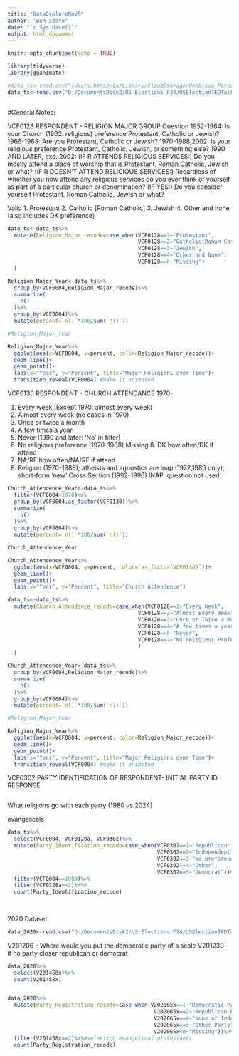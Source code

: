```yaml
---
title: "DataExploreNov5"
author: "Ben Szeto"
date: "`r Sys.Date()`"
output: html_document
---
```


```r
knitr::opts_chunk$set(echo = TRUE)
```

```r

library(tidyverse)
library(gganimate)


```

```r

#data_ts<-read.csv("/Users/benszeto/Library/CloudStorage/OneDrive-Personal/Documents/US Elections/anes_timeseries_cdf_csv_20220916/anes_timeseries_cdf_csv_20220916.csv") #windows
data_ts<-read.csv("D:/DocumentsDisk2/US Elections F24/USElectionTEDTalk/anes_timeseries_cdf_csv_20220916/anes_timeseries_cdf_csv_20220916.csv")



```

#General Notes:

VCF0128 RESPONDENT - RELIGION MAJOR GROUP
Question 1952-1964: Is your Church (1962: religious) preference Protestant,
Catholic or Jewish?
1966-1968: Are you Protestant, Catholic or Jewish?
1970-1988,2002: Is your religious preference Protestant, Catholic,
Jewish, or something else?
1990 AND LATER, exc. 2002: (IF R ATTENDS RELIGIOUS SERVICES:) Do you
mostly attend a place of worship that is Protestant, Roman Catholic,
Jewish or what? (IF R DOESN’T ATTEND RELIGIOUS SERVICES:)
Regardless of whether you now attend any religious services do you
ever think of yourself as part of a particular church or
denomination? (IF YES:) Do you consider yourself Protestant, Roman
Catholic, Jewish or what?


Valid 
1. Protestant
2. Catholic [Roman Catholic]
3. Jewish
4. Other and none (also includes DK preference)

```r

data_ts<-data_ts%>%
  mutate(Religion_Major_recode=case_when(VCF0128==1~"Protestant",
                                         VCF0128==2~"Catholic(Roman Catholic)",
                                         VCF0128==3~"Jewish",
                                         VCF0128==4~"Other and None",
                                         VCF0128==0~"Missing")
  )
```

```r

Religion_Major_Year<-data_ts%>%
  group_by(VCF0004,Religion_Major_recode)%>%
  summarize(
    n()
  )%>%
  group_by(VCF0004)%>%
  mutate(percent=`n()`*100/sum(`n()`))

#Religion_Major_Year

Religion_Major_Year%>%
  ggplot(aes(x=VCF0004, y=percent, color=Religion_Major_recode))+
  geom_line()+
  geom_point()+
  labs(x="Year", y="Percent", title="Major Religions over Time")+
  transition_reveal(VCF0004) #make it animated
```





VCF0130 RESPONDENT - CHURCH ATTENDANCE 1970-

1. Every week (Except 1970: almost every week)
2. Almost every week (no cases in 1970)
3. Once or twice a month
4. A few times a year
5. Never (1990 and later: ‘No’ in filter)
7. No religious preference (1970-1988)
Missing 8. DK how often/DK if attend
9. NA/RF how often/NA/RF if attend
0. Religion (1970-1988); atheists and agnostics are Inap (1972,1986 only);
short-form ‘new’ Cross Section (1992-1996)
INAP. question not used

```r

Church_Attendence_Year<-data_ts%>%
  filter(VCF0004>1970)%>%
  group_by(VCF0004,as_factor(VCF0130))%>%
  summarize(
    n()
  )%>%
  group_by(VCF0004)%>%
  mutate(percent=`n()`*100/sum(`n()`))

Church_Attendence_Year

Church_Attendence_Year%>%
  ggplot(aes(x=VCF0004, y=percent, color=`as_factor(VCF0130)`))+
  geom_line()+
  geom_point()+
  labs(x="Year", y="Percent", title="Church Attendence")

```


```r
data_ts<-data_ts%>%
  mutate(Church_Attendence_recode=case_when(VCF0128==1~"Every Week",
                                         VCF0128==2~"Almost Every Week",
                                         VCF0128==3~"Once or Twice a Month",
                                         VCF0128==4~"A few times a year",
                                         VCF0128==5~"Never",
                                         VCF0128==7~"No religious Preference",
                                         )
  )

```


```r

Church_Attendence_Year<-data_ts%>%
  group_by(VCF0004,Religion_Major_recode)%>%
  summarize(
    n()
  )%>%
  group_by(VCF0004)%>%
  mutate(percent=`n()`*100/sum(`n()`))

#Religion_Major_Year

Religion_Major_Year%>%
  ggplot(aes(x=VCF0004, y=percent, color=Religion_Major_recode))+
  geom_line()+
  geom_point()+
  labs(x="Year", y="Percent", title="Major Religions over Time")+
  transition_reveal(VCF0004) #make it animated
```




VCF0302 PARTY IDENTIFICATION OF RESPONDENT- INITIAL PARTY
ID RESPONSE



```r



```


What religions go with each party (1980 vs 2024)

evangelicals


```r

data_ts%>%
  select(VCF0004, VCF0128a, VCF0302)%>%
  mutate(Party_Identification_recode=case_when(VCF0302==1~"Republican",
                                               VCF0302==2~"Independent",
                                               VCF0302==3~"No preference/none/neither",
                                               VCF0302==4~"Other",
                                               VCF0302==5~"Democrat"))%>%
  filter(VCF0004==1980)%>%
  filter(VCF0128a==2)%>%#
  count(Party_Identification_recode)
  
  

```




2020 Dataset


```r
data_2020<-read.csv("D:/DocumentsDisk2/US Elections F24/USElectionTEDTalk/anes_timeseries_2020_csv_20220210/anes_timeseries_2020_csv_20220210.csv")

```


V201206 - Where would you put the democratic party of a scale
V201230- if no party closer republican or democrat

```r
data_2020%>%
  select(V201458x)%>%
  count(V201458x)


data_2020%>%
  mutate(Party_Registration_recode=case_when(V202065x==1~"Democratic Party",
                                              V202065x==2~"Republican Party",
                                              V202065x==4~"None or Independent",
                                              V202065x==5~"Other Party",
                                              V202065x<0~"Missing"))%>%
  filter(V201458x==2)%>%#selecting evangelical protestants
  count(Party_Registration_recode)

```
